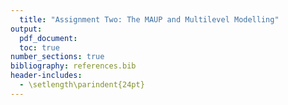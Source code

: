 ```yaml
---
  title: "Assignment Two: The MAUP and Multilevel Modelling"
output:
  pdf_document:
  toc: true
number_sections: true
bibliography: references.bib
header-includes:
  - \setlength\parindent{24pt}
---
```

  
\section{Demonstrating the MAUP}
